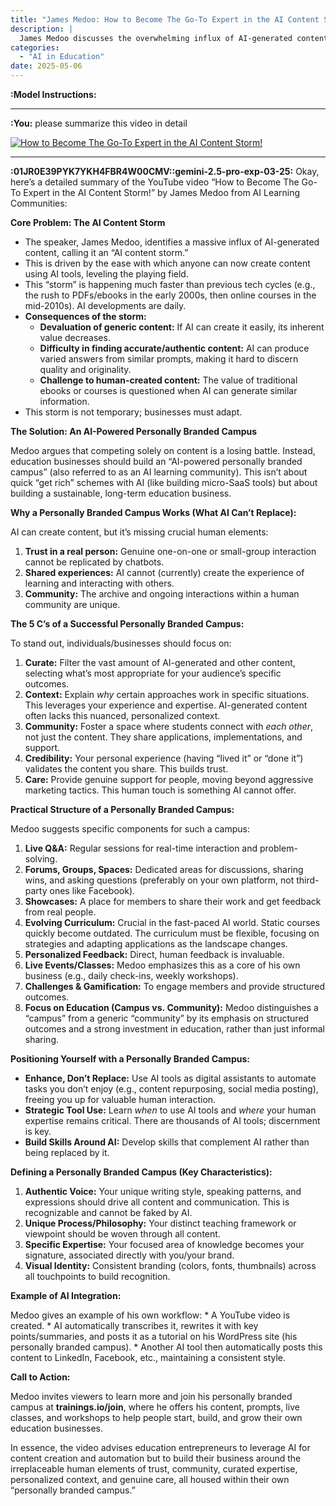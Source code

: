 ```yaml
---
title: "James Medoo: How to Become The Go-To Expert in the AI Content Storm!"
description: |
  James Medoo discusses the overwhelming influx of AI-generated content and how to stand out as an expert in this "AI content storm." He emphasizes the importance of building a personally branded campus that leverages human elements like trust, community and personalized context, which AI cannot replicate. Medoo outlines the five C's of success: Curate, Context, Community, Credibility, and Care, and provides practical steps for creating a sustainable education business in the age of AI.
categories:
  - "AI in Education"
date: 2025-05-06
---
```


**:Model Instructions:** 

  ---

  
**:You:** please summarize this video in detail

[![How to Become The Go-To Expert in the AI Content Storm!](https://i.ytimg.com/vi_webp/oOB6xWm8JmY/maxresdefault.webp)](https://www.youtube.com/watch?v=oOB6xWm8JmY)

---

**:01JR0E39PYK7YKH4FBR4W00CMV::gemini-2.5-pro-exp-03-25:** Okay, here's a detailed summary of the YouTube video "How to Become The Go-To Expert in the AI Content Storm!" by James Medoo from AI Learning Communities:

**Core Problem: The AI Content Storm**

*   The speaker, James Medoo, identifies a massive influx of AI-generated content, calling it an "AI content storm."
*   This is driven by the ease with which anyone can now create content using AI tools, leveling the playing field.
*   This "storm" is happening much faster than previous tech cycles (e.g., the rush to PDFs/ebooks in the early 2000s, then online courses in the mid-2010s). AI developments are daily.
*   **Consequences of the storm:**
    *   **Devaluation of generic content:** If AI can create it easily, its inherent value decreases.
    *   **Difficulty in finding accurate/authentic content:** AI can produce varied answers from similar prompts, making it hard to discern quality and originality.
    *   **Challenge to human-created content:** The value of traditional ebooks or courses is questioned when AI can generate similar information.
*   This storm is not temporary; businesses must adapt.

**The Solution: An AI-Powered Personally Branded Campus**

Medoo argues that competing solely on content is a losing battle. Instead, education businesses should build an "AI-powered personally branded campus" (also referred to as an AI learning community). This isn't about quick "get rich" schemes with AI (like building micro-SaaS tools) but about building a sustainable, long-term education business.

**Why a Personally Branded Campus Works (What AI Can't Replace):**

AI can create content, but it's missing crucial human elements:

1.  **Trust in a real person:** Genuine one-on-one or small-group interaction cannot be replicated by chatbots.
2.  **Shared experiences:** AI cannot (currently) create the experience of learning and interacting with others.
3.  **Community:** The archive and ongoing interactions within a human community are unique.

**The 5 C's of a Successful Personally Branded Campus:**

To stand out, individuals/businesses should focus on:

1.  **Curate:** Filter the vast amount of AI-generated and other content, selecting what's most appropriate for your audience's specific outcomes.
2.  **Context:** Explain *why* certain approaches work in specific situations. This leverages your experience and expertise. AI-generated content often lacks this nuanced, personalized context.
3.  **Community:** Foster a space where students connect with *each other*, not just the content. They share applications, implementations, and support.
4.  **Credibility:** Your personal experience (having "lived it" or "done it") validates the content you share. This builds trust.
5.  **Care:** Provide genuine support for people, moving beyond aggressive marketing tactics. This human touch is something AI cannot offer.

**Practical Structure of a Personally Branded Campus:**

Medoo suggests specific components for such a campus:

1.  **Live Q&A:** Regular sessions for real-time interaction and problem-solving.
2.  **Forums, Groups, Spaces:** Dedicated areas for discussions, sharing wins, and asking questions (preferably on your own platform, not third-party ones like Facebook).
3.  **Showcases:** A place for members to share their work and get feedback from real people.
4.  **Evolving Curriculum:** Crucial in the fast-paced AI world. Static courses quickly become outdated. The curriculum must be flexible, focusing on strategies and adapting applications as the landscape changes.
5.  **Personalized Feedback:** Direct, human feedback is invaluable.
6.  **Live Events/Classes:** Medoo emphasizes this as a core of his own business (e.g., daily check-ins, weekly workshops).
7.  **Challenges & Gamification:** To engage members and provide structured outcomes.
8.  **Focus on Education (Campus vs. Community):** Medoo distinguishes a "campus" from a generic "community" by its emphasis on structured outcomes and a strong investment in education, rather than just informal sharing.

**Positioning Yourself with a Personally Branded Campus:**

*   **Enhance, Don't Replace:** Use AI tools as digital assistants to automate tasks you don't enjoy (e.g., content repurposing, social media posting), freeing you up for valuable human interaction.
*   **Strategic Tool Use:** Learn *when* to use AI tools and *where* your human expertise remains critical. There are thousands of AI tools; discernment is key.
*   **Build Skills Around AI:** Develop skills that complement AI rather than being replaced by it.

**Defining a Personally Branded Campus (Key Characteristics):**

1.  **Authentic Voice:** Your unique writing style, speaking patterns, and expressions should drive all content and communication. This is recognizable and cannot be faked by AI.
2.  **Unique Process/Philosophy:** Your distinct teaching framework or viewpoint should be woven through all content.
3.  **Specific Expertise:** Your focused area of knowledge becomes your signature, associated directly with you/your brand.
4.  **Visual Identity:** Consistent branding (colors, fonts, thumbnails) across all touchpoints to build recognition.

**Example of AI Integration:**

Medoo gives an example of his own workflow:
*   A YouTube video is created.
*   AI automatically transcribes it, rewrites it with key points/summaries, and posts it as a tutorial on his WordPress site (his personally branded campus).
*   Another AI tool then automatically posts this content to LinkedIn, Facebook, etc., maintaining a consistent style.

**Call to Action:**

Medoo invites viewers to learn more and join his personally branded campus at **trainings.io/join**, where he offers his content, prompts, live classes, and workshops to help people start, build, and grow their own education businesses.

In essence, the video advises education entrepreneurs to leverage AI for content creation and automation but to build their business around the irreplaceable human elements of trust, community, curated expertise, personalized context, and genuine care, all housed within their own "personally branded campus."

